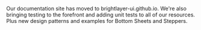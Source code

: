 Our documentation site has moved to brightlayer-ui.github.io. We're also bringing testing to the forefront and adding unit tests to all of our resources. Plus new design patterns and examples for Bottom Sheets and Steppers.

